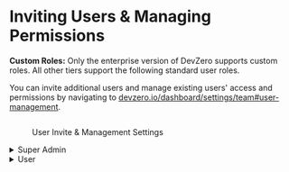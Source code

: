 # Inviting Users & Managing Permissions

**Custom Roles:** Only the enterprise version of DevZero supports custom roles. All other tiers support the following standard user roles. 

You can invite additional users and manage existing users' access and permissions by navigating to [devzero.io/dashboard/settings/team#user-management](https://www.devzero.io/dashboard/settings/team#user-management). 

<figure><img src="../../.gitbook/assets/CleanShot 2024-05-01 at 20.42.09@2x.png" alt=""/><figcaption><p>User Invite &#x26; Management Settings</p></figcaption></figure>

<details>

<summary>Super Admin</summary>

* Able to create recipes :heavy\_check\_mark:
* Able to edit recipes they own :heavy\_check\_mark:
* Able to edit recipes they do not own :heavy\_check\_mark:
* Able to launch workspaces from personal recipes :heavy\_check\_mark:
* Able to launch workspace from shared recipes :heavy\_check\_mark:
* Able to add/edit user-scoped environment variables and secrets :heavy\_check\_mark:
* Able to add/edit team-scoped environment variables and secrets :heavy\_check\_mark:
* Able to invite additional users :heavy\_check\_mark:
* Able to change team settings :heavy\_check\_mark:

</details>

<details>

<summary>User</summary>

* Able to create recipes :heavy\_check\_mark:
* Able to edit recipes they own :heavy\_check\_mark:
* Able to edit recipes they do not own :heavy\_multiplication\_x:
* Able to launch workspaces from personal recipes :heavy\_check\_mark:
* Able to launch workspace from shared recipes :heavy\_check\_mark:
* Able to add/edit user-scoped environment variables and secrets :heavy\_check\_mark:
* Able to add/edit team-scoped environment variables and secrets :heavy\_multiplication\_x:
* Able to invite additional users :heavy\_multiplication\_x:
* Able to change team settings :heavy\_multiplication\_x:

</details>
